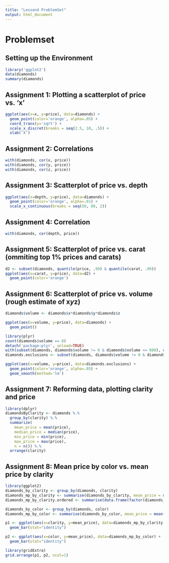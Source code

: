 ```yaml
---
title: "Lesson4 ProblemSet"
output: html_document
---
```

# Problemset

## Setting up the Environment
```r
library('ggplot2')
data(diamonds)
summary(diamonds)
```

## Assignment 1: Plotting a scatterplot of price vs. 'x'

```r
ggplot(aes(x=x, y=price), data=diamonds) +
  geom_point(color='orange', alpha=.05) +
  coord_trans(y='sqrt') +
  scale_x_discret(breaks = seq(2.5, 10, .5)) +
  xlab('X')

```

## Assignment 2: Correlations
```r
with(diamonds, cor(x, price))
with(diamonds, cor(y, price))
with(diamonds, cor(z, price))
```

## Assignment 3: Scatterplot of price vs. depth
```r
ggplot(aes(x=depth, y=price), data=diamonds) +
  geom_point(color='orange', alpha=.01) +
  scale_x_continuous(breaks = seq(50, 80, 2))
```

## Assignment 4: Correlation
```r
with(diamonds, cor(depth, price))
```

## Assignment 5: Scatterplot of price vs. carat (ommiting top 1% prices and carats)
```r
d2 <- subset(diamonds, quantile(price, .99) & quantile(carat, .99))
ggplot(aes(x=carat, y=price), data=d2) +
  geom_point(color='orange')
```

## Assignment 6: Scatterplot of price vs. volume (rough estimate of x*y*z)
```r
diamonds$volume <- diamonds$x*diamonds$y*diamonds$z

ggplot(aes(x=volume, y=price), data=diamonds) +
  geom_point()

library(plyr)
count(diamonds$volume == 0)
detach('package:plyr', unload=TRUE)
with(subset(diamonds, diamonds$volume != 0 & diamonds$volume <= 800), cor(volume, price))
diamonds.exclusions <- subset(diamonds, diamonds$volume != 0 & diamonds$volume <= 800)
```

```r
ggplot(aes(x=volume, y=price), data=diamonds.exclusions) +
  geom_point(color='orange', alpha=.05) +
  geom_smooth(method='lm')
```

## Assignment 7: Reforming data, plotting clarity and price
```r
library(dplyr)
diamondsByClarity <- diamonds %.%
  group_by(clarity) %.%
  summarize(
    mean_price = mean(price),
    median_price = median(price),
    min_price = min(price),
    max_price = max(price),
    n = n()) %.%
  arrange(clarity)

```

## Assignment 8: Mean price by color vs. mean price by clarity
```r
library(ggplot2)
diamonds_by_clarity <- group_by(diamonds, clarity)
diamonds_mp_by_clarity <- summarise(diamonds_by_clarity, mean_price = mean(price))
diamonds_mp_by_clarity.ordered <- summarise(data.frame(factor(diamonds_by_clarity, levels = c("IF", "VVS1", "VVS2", "VS1", "VS2", "SI1", "SI2", "I1"))), mean_price = mean(price))

diamonds_by_color <- group_by(diamonds, color)
diamonds_mp_by_color <- summarise(diamonds_by_color, mean_price = mean(price))

p1 <- ggplot(aes(x=clarity, y=mean_price), data=diamonds_mp_by_clarity.ordered) +
  geom_bar(stat="identity")

p2 <- ggplot(aes(x=color, y=mean_price), data=diamonds_mp_by_color) +
  geom_bar(stat="identity")

library(gridExtra)
grid.arrange(p1, p2, ncol=1)
```